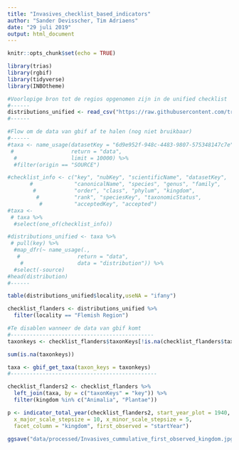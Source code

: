 ```yaml
---
title: "Invasives_checklist_based_indicators"
author: "Sander Devisscher, Tim Adriaens"
date: "29 juli 2019"
output: html_document
---
```


```r
knitr::opts_chunk$set(echo = TRUE)
```

```r
library(trias)
library(rgbif)
library(tidyverse)
library(INBOtheme)
```

```r
#Voorlopige bron tot de regios opgenomen zijn in de unified checklist
#------
distributions_unified <- read_csv("https://raw.githubusercontent.com/trias-project/unified-checklist/include-distribution-regions/data/interim/distributions_unified.csv")
#------

#Flow om de data van gbif af te halen (nog niet bruikbaar)
#------
#taxa <- name_usage(datasetKey = "6d9e952f-948c-4483-9807-575348147c7e",
 #                  return = "data",
  #                 limit = 10000) %>%
  #filter(origin == "SOURCE")

#checklist_info <- c("key", "nubKey", "scientificName", "datasetKey",
       #             "canonicalName", "species", "genus", "family", 
        #            "order", "class", "phylum", "kingdom",	
         #           "rank", "speciesKey", "taxonomicStatus", 	
          #          "acceptedKey", "accepted")
#taxa <-
 # taxa %>%
  #select(one_of(checklist_info))

#distributions_unified <- taxa %>%
 # pull(key) %>%
  #map_dfr(~ name_usage(.,
   #                  return = "data",
    #                 data = "distribution")) %>% 
  #select(-source)
#head(distribution)
#------
```

```r
table(distributions_unified$locality,useNA = "ifany")

checklist_flanders <- distributions_unified %>% 
  filter(locality == "Flemish Region")

#Te disablen wanneer de data van gbif komt
#---------------------------------------------
taxonkeys <- checklist_flanders$taxonKeys[!is.na(checklist_flanders$taxonKeys)]

sum(is.na(taxonkeys))

taxa <- gbif_get_taxa(taxon_keys = taxonkeys) 
#----------------------------------------------

checklist_flanders2 <- checklist_flanders %>% 
  left_join(taxa, by = c("taxonKeys" = "key")) %>% 
  filter(kingdom %in% c("Animalia", "Plantae"))

p <- indicator_total_year(checklist_flanders2, start_year_plot = 1940,
  x_major_scale_stepsize = 10, x_minor_scale_stepsize = 5,
  facet_column = "kingdom", first_observed = "startYear")

ggsave("data/processed/Invasives_cummulative_first_observed_kingdom.jpg", plot = p )
```
 
